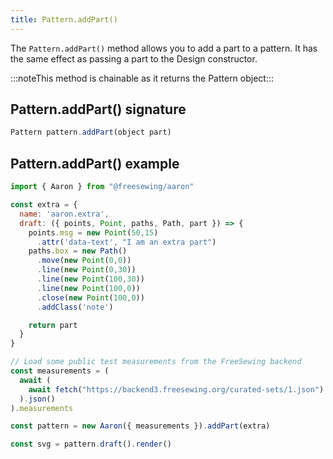 ```yaml
---
title: Pattern.addPart()
---
```


The `Pattern.addPart()` method allows you to add a part to a pattern.
It has the same effect as passing a part to the Design constructor.

:::noteThis method is chainable as it returns the Pattern object:::

## Pattern.addPart() signature

```js
Pattern pattern.addPart(object part)
```

## Pattern.addPart() example

```js
import { Aaron } from "@freesewing/aaron"

const extra = {
  name: 'aaron.extra',
  draft: ({ points, Point, paths, Path, part }) => {
    points.msg = new Point(50,15)
      .attr('data-text', "I am an extra part")
    paths.box = new Path()
      .move(new Point(0,0))
      .line(new Point(0,30))
      .line(new Point(100,30))
      .line(new Point(100,0))
      .close(new Point(100,0))
      .addClass('note')

    return part
  }
}

// Load some public test measurements from the FreeSewing backend
const measurements = (
  await (
    await fetch("https://backend3.freesewing.org/curated-sets/1.json")
  ).json()
).measurements

const pattern = new Aaron({ measurements }).addPart(extra)

const svg = pattern.draft().render()
```

